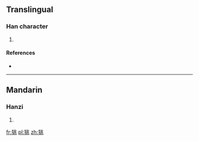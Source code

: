 ==Translingual==

===Han character===
{{Han char|rn=94|rad=犬|as=06|sn=9|four=4221<sub>3</sub>|canj=大竹中一人 (KHLMO)}}

# {{defn|Han|sort=犬06}}

====References====
* {{Han ref|kx=0710.080|dkj=20368|dj=1122.140|hdz=21345.030|uh=72E3|ud=29411|bh=CFC5|bd=53189}}

----

==Mandarin==

===Hanzi===
{{cmn-hanzi|pin=[[zhào]] ([[zhao4]])|wg=chao<sup>4</sup>}}

# {{defn|lang=cmn|sort=犬06}}

[[fr:狣]]
[[pl:狣]]
[[zh:狣]]